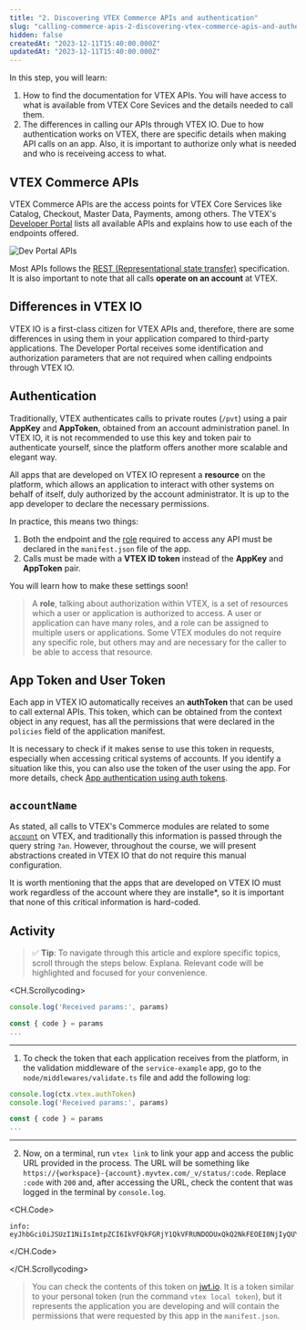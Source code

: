 ```yaml
---
title: "2. Discovering VTEX Commerce APIs and authentication"
slug: "calling-commerce-apis-2-discovering-vtex-commerce-apis-and-authentication"
hidden: false
createdAt: "2023-12-11T15:40:00.000Z"
updatedAt: "2023-12-11T15:40:00.000Z"
---
```


In this step, you will learn:

1. How to find the documentation for VTEX APIs. You will have access to what is available from VTEX Core Sevices and the details needed to call them.
2. The differences in calling our APIs through VTEX IO. Due to how authentication works on VTEX, there are specific details when making API calls on an app. Also, it is important to authorize only what is needed and who is receiveing access to what.

## VTEX Commerce APIs

VTEX Commerce APIs are the access points for VTEX Core Services like Catalog, Checkout, Master Data, Payments, among others. The VTEX's [Developer Portal](https://developers.vtex.com/docs/guides/getting-started-list-of-rest-apis) lists all available APIs and explains how to use each of the endpoints offered.

![Dev Portal APIs](https://user-images.githubusercontent.com/18706156/92934603-0f3be080-f41e-11ea-95f7-34f0238a8d96.png)

Most APIs follows the [REST (Representational state transfer)](https://en.wikipedia.org/wiki/Representational_state_transfer) specification. It is also important to note that all calls **operate on an account** at VTEX.

## Differences in VTEX IO

VTEX IO is a first-class citizen for VTEX APIs and, therefore, there are some differences in using them in your application compared to third-party applications. The Developer Portal receives some identification and authorization parameters that are not required when calling endpoints through VTEX IO.

## Authentication

Traditionally, VTEX authenticates calls to private routes (`/pvt`) using a pair **AppKey** and **AppToken**, obtained from an account administration panel. In VTEX IO, it is not recommended to use this key and token pair to authenticate yourself, since the platform offers another more scalable and elegant way.

All apps that are developed on VTEX IO represent a **resource** on the platform, which allows an application to interact with other systems on behalf of itself, duly authorized by the account administrator. It is up to the app developer to declare the necessary permissions.

In practice, this means two things:

1. Both the endpoint and the [role](https://developers.vtex.com/docs/guides/vtex-io-documentation-roles) required to access any API must be declared in the `manifest.json` file of the app.
2. Calls must be made with a **VTEX ID token** instead of the **AppKey** and **AppToken** pair.

You will learn how to make these settings soon!

> A **role**, talking about authorization within VTEX, is a set of resources which a user or application is authorized to access. A user or application can have many roles, and a role can be assigned to multiple users or applications. Some VTEX modules do not require any specific role, but others may and are necessary for the caller to be able to access that resource.

## App Token and User Token

Each app in VTEX IO automatically receives an **authToken** that can be used to call external APIs. This token, which can be obtained from the context object in any request, has all the permissions that were declared in the `policies` field of the application manifest.

It is necessary to check if it makes sense to use this token in requests, especially when accessing critical systems of accounts. If you identify a situation like this, you can also use the token of the user using the app. For more details, check [App authentication using auth tokens](https://developers.vtex.com/docs/guides/app-authentication-using-auth-tokens).

## `accountName`

As stated, all calls to VTEX's Commerce modules are related to some [`account`](https://help.vtex.com/en/tutorial/what-is-an-account-name--i0mIGLcg3QyEy8OCicEoC) on VTEX, and traditionally this information is passed through the query string `?an`. However, throughout the course, we will present abstractions created in VTEX IO that do not require this manual configuration.

It is worth mentioning that the apps that are developed on VTEX IO must work regardless of the account where they are installe*, so it is important that none of this critical information is hard-coded.

## Activity

> ✅ **Tip**: To navigate through this article and explore specific topics, scroll through the steps below. Explana. Relevant code will be highlighted and focused for your convenience.

<CH.Scrollycoding>

```typescript node/middlewares/validate.ts
console.log('Received params:', params)

const { code } = params
...
```
---

1. To check the token that each application receives from the platform, in the validation middleware of the `service-example` app, go to the `node/middlewares/validate.ts` file and add the following log:

```typescript node/middlewares/validate.ts focus=1
console.log(ctx.vtex.authToken)
console.log('Received params:', params)

const { code } = params
...
```

---

2. Now, on a terminal, run `vtex link` to link your app and access the public URL provided in the process. The URL will be something like `https://{workspace}-{account}.myvtex.com/_v/status/:code`. Replace `:code` with `200` and, after accessing the URL, check the content that was logged in the terminal by `console.log`.

<CH.Code>

```console console
info: eyJhbGciOiJSUzI1NiIsImtpZCI6IkVFQkFGRjY1QkVFRUNDODUxQkQ2NkFEOEI0NjIyQUY2MDAzOEI5NUQiLCJ0eXAiOiJKV1QifQ.eyJhY2NvdW50IjoiY29zbWV0aWNzMiIsIndvcmtzcGFjZSI6ImhlbnJpcXVlYmFsYmlubyIsInN1YiI6InZ0ZXguc2VydmljZS1leGFtcGxlQDAuMi4yMiIsInR5cGUiOiJsaW5rIiwidXNlckxvZ2luIjoidnRleC5zZXJ2aWNlLWV4YW1wbGVAMC4yLjIyIiwidXNlcklkIjoibGluazp2dGV4LnNlcnZpY2UtZXhhbXBsZUAwLjIuMjIiLCJyb2xlcyI6WyJsaW5rOnZ0ZXguc2VydmljZS1leGFtcGxlQDAuMi4yMiJdLCJuYmYiOjE2OTE1MTIxNzcsImV4cCI6MTY5MTU5ODU3NywiaWF0IjoxNjkxNTEyMTc3LCJpc3MiOiJ2dGV4aW8vcm91dGVyIiwiYXVkIjoidnRleGlvIn0.
```

</CH.Code>

</CH.Scrollycoding>

> You can check the contents of this token on [jwt.io](https://jwt.io/). It is a token similar to your personal token (run the command `vtex local token`), but it represents the application you are developing and will contain the permissions that were requested by this app in the `manifest.json`.
